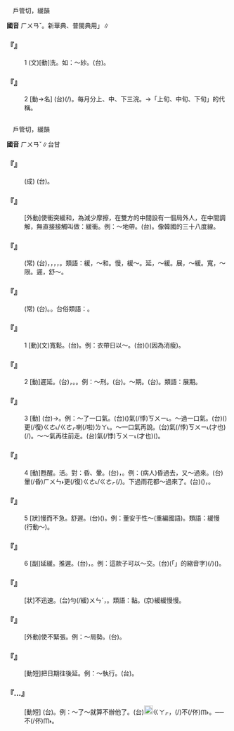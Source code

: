 
=={{ruby|浣|ㄏㄨㄢˇ}}==

　戶管切，緩韻

'''國音''' <rt>ㄏㄨㄢˇ</rt>。新華典、普閩典用{{ruby|「|ㄏㄨㄢˋ}}」∥

    

==='''『{{ruby|浣|ㄏㄨㄢˇ}}』'''===
:1  (文)[動]洗。如：～紗。(台){{ruby|洗|ㄙㄨㆤˋ/ㄙㆤˋ}}{{ruby|紗|ㄙㆤ}}。
    

==='''『{{ruby|浣|ㄏㄨㄢˇ}}』'''===
:2  [動→名] (台){{ruby|古|ㄍㆦˋ}}{{ruby|早|ㄗㄚˋ}}{{ruby|時|ㄒㄧˊ}}{{ruby|官|ㄍㄨㄢ}}{{ruby|吏|ㄌㄧ˫}}{{ruby|每|ㄇㄨㄧˋ/ㄇㄨㄞˋ}}{{ruby|十|ㄗㄚㆴ ͘}}{{ruby|天|ㄊㄧㄢ}}(/{{ruby|日|ㄌㄧㆵ ͘/ㆢㄧㆵ ͘}}){{ruby|休|ㄏㄧㄨ}}{{ruby|息|ㄒㄧㆤㆶ}}{{ruby|沐|ㆠㆦㆶ}}{{ruby|浴|ㄧㆦㆶ ͘}}{{ruby|一|ㄐㄧㆵ ͘}}{{ruby|次|ㄘㄨ˪}}。每月分上、中、下三浣。→「上旬、中旬、下旬」的代稱。
    

=={{ruby|緩|ㄏㄨㄢˇ}}==

　戶管切，緩韻

'''國音''' <rt>ㄏㄨㄢˇ</rt>∥台甘

    

==='''『{{ruby|緩|ㄏㄨㄢˇ}}{{ruby|兵|ㄅㄧㄥ}}{{ruby|之|ㄓ}}{{ruby|計|ㄐㄧˋ}}』'''===
: (成) (台){{ruby|設|ㄒㄧㄚㆵ}}{{ruby|法|ㄏㄨㄚㆵ}}{{ruby|使|ㄙㄨˋ}}{{ruby|敵|ㄉㄧㆤㆶ}}{{ruby|人|ㆢㄧㄣˊ/ㄌㄧㄣˊ}}{{ruby|暫|ㄗㆰ˫/ㄐㄧㆰ˫}}{{ruby|且|ㄑㄧㄚˋ}}{{ruby|延|ㄧㄢˊ}}{{ruby|緩|ㄨㄢ˫}}{{ruby|進|ㄐㄧㄣ˪}}{{ruby|攻|ㄍㆲ}}{{ruby|丌|ㆤ}}{{ruby|計|ㄍㄨㆤ˪/ㄍㆤ˪}}{{ruby|策|ㄑㄧㆤㆶ}}。
    

==='''『{{ruby|緩|ㄏㄨㄢˇ}}{{ruby|衝|ㄔㄨㄥ}}』'''===
: [外動]使衝突緩和，為減少摩擦，在雙方的中間設有一個局外人，在中間調解，無直接接觸叫做：緩衝。例：～地帶。(台){{ruby|以|ㄧˋ}}{{ruby|緩|ㄨㄢ˫}}{{ruby|衝|ㄑㄧㆲ}}{{ruby|為|ㄨㄧˊ}}{{ruby|目|ㆠㆦㆶ ͘}}{{ruby|的|ㄉㄧㆤㆶ ͘}}{{ruby|而|ㆢㄧˊ/ㄌㄧˊ}}{{ruby|設|ㄒㄧㄚㆵ}}{{ruby|定|ㄉㄧㄥ˫}}{{ruby|丌|ㆤ}}{{ruby|中|ㄉㄧㆲ}}{{ruby|立|ㄌㄧㆴ ͘}}{{ruby|地|ㄉㄨㆤ˫/ㄉㆤ˫}}{{ruby|帶|ㄉㄞ˪}}。像韓國的三十八度線。
    

==='''『{{ruby|輕|ㄑㄧㄥ}}{{ruby|重|ㄓㄨㄥˋ}}{{ruby|緩|ㄏㄨㄢˇ}}{{ruby|急|ㄐㄧˊ}}』'''===
: (常) (台){{ruby|凡|ㄏㄨㄢˊ}}{{ruby|事|ㄙㄨ˫}}{{ruby|有|ㄨ˫}}{{ruby|要|ㄧㄠ˪}}{{ruby|緊|ㄍㄧㄣˋ}}{{ruby|丌|ㆤ}}，{{ruby|較|ㄎㄚㆷ}}{{ruby|無|ㆠㄜˊ}}{{ruby|要|ㄧㄠ˪}}{{ruby|緊|ㄍㄧㄣˋ}}{{ruby|丌|ㆤ}}，{{ruby|有|ㄨ˫}}{{ruby|個|ㆤˊ}}{{ruby|應|ㄧㄥ}}{{ruby|該|ㄍㄞ}}{{ruby|趕|ㄍㄨㆩˋ}}{{ruby|緊|ㄍㄧㄣˋ}}{{ruby|辦|ㄅㄢ˫}}，{{ruby|有|ㄨ˫}}{{ruby|個|ㆤˊ}}{{ruby|可|ㄎㄜˋ}}{{ruby|以|ㄧˋ}}{{ruby|且|ㄑㄧㆩˋ}}{{ruby|慢|ㆠㄢ˫}}{{ruby|辦|ㄅㄢ˫}}{{ruby|丌|ㆤ}}，{{ruby|著|ㄉㄧㄜㆷ ͘}}{{ruby|愛|ㄞ˪}}{{ruby|有|ㄨ˫}}{{ruby|一|ㄐㄧㆵ ͘}}{{ruby|個|ㆤˊ}}{{ruby|區|ㄎㄨ}}{{ruby|別|ㄅㄧㄚㆵ}}。類語：緩，～和。慢，緩～。延，～緩。展，～緩。寬，～限。遲，舒～。
    

==='''『{{ruby|緩|ㄏㄨㄢˇ}}{{ruby|不|ㄅㄨˊ}}{{ruby|濟|ㄐㄧˋ}}{{ruby|急|ㄐㄧˊ}}』'''===
: (常) (台){{ruby|<mark>&#xffa45;</mark>|ㆠㆤ˫/ㆠㄨㆤ˫}}{{ruby|用|ㄧㄥ˫/ㄧㆲ˫}}{{ruby|得|ㄉㄧㆵ}}{{ruby|寬|ㄎㄨㆩ}}{{ruby|寬|ㄎㄨㆩ}}{{ruby|仔|ㄚ}}{{ruby|是|ㄒㄧ˫}}。{{ruby|應|ㄧㄥ}}{{ruby|該|ㄍㄞ}}{{ruby|急|ㄍㄧㆴ}}{{ruby|丌|ㆤ}}{{ruby|時|ㄒㄧˊ}}{{ruby|著|ㄉㄧㄜㆷ ͘}}{{ruby|趕|ㄍㄨㆩˋ}}{{ruby|緊|ㄍㄧㄣˋ}}。台俗類語：{{ruby|慢|ㆠㄢˊ}}{{ruby|鈍|ㄉㄨㄣ˫}}{{ruby|搶|ㄑㄧㆧˋ/ㄑㄧㆫˋ}}{{ruby|無|ㆠㄜˊ}}{{ruby|份|ㄏㄨㄣ˫}}。
    

==='''『{{ruby|緩|ㄏㄨㄢˇ}}』'''===
:1  [動](文)寬鬆。(台){{ruby|冗|ㄌㄧㄥ˫}}{{ruby|去|ㄎㄧ˪}}。例：衣帶日以～。(台){{ruby|衫|ㄙㆩ}}{{ruby|帶|ㄉㄨㄚ˪}}{{ruby|日|ㆢㄧㆵ ͘/ㄌㄧㆵ ͘}}{{ruby|日|ㆢㄧㆵ ͘/ㄌㄧㆵ ͘}}({{ruby|一|ㄧㆵ}}{{ruby|直|ㄉㄧㆵ ͘}}){{ruby|冗|ㄌㄧㄥ˫}}{{ruby|去|ㄎㄧ˪}}(因為消瘦)。
    

==='''『{{ruby|緩|ㄏㄨㄢˇ}}』'''===
:2  [動]遲延。(台){{ruby|延|ㄧㄢˊ}}{{ruby|後|ㄠ˫}}，{{ruby|拖|ㄊㄨㄚ}}{{ruby|久|ㄍㄨˋ}}。{{ruby|延|ㄧㄢˊ}}{{ruby|延|ㄑㄧㄢˊ}}。例：～刑。(台){{ruby|延|ㄧㄢˊ}}{{ruby|期|ㄍㄧˊ}}{{ruby|執|ㄐㄧㆴ}}{{ruby|行|ㄏㄧㄥˊ}}{{ruby|刑|ㄏㄧㄥˊ}}{{ruby|罰|ㄏㄨㄚㆵ ͘}}。～期。(台){{ruby|延|ㄧㄢˊ}}{{ruby|期|ㄍㄧˊ}}。類語：展期。
    

==='''『{{ruby|緩|ㄏㄨㄢˇ}}』'''===
:3  [動] (台){{ruby|恢|ㄏㄨㆤ}}{{ruby|復|ㄏㆦㆶ}}{{ruby|正|ㄐㄧㄥ˪}}{{ruby|常|ㄒㄧㆲˊ}}{{ruby|丌|ㆤ}}{{ruby|生|ㄒㄧㄥ}}{{ruby|理|ㄌㄧˋ}}{{ruby|狀|ㄗㆲ˫}}{{ruby|態|ㄊㄞˋ}}→{{ruby|活|ㄨㄚㆷ ͘}}{{ruby|過|ㄍㆤ˪/ㄍㄨㆤ˪}}{{ruby|來|·ㄌㄞˊ}}。例：～了一口氣。(台)({{ruby|歇|ㄏㄧㄜㆷ/ㄏㆥㆷ}}{{ruby|困|ㄎㄨㄣ˪}}){{ruby|喘|ㄘㄨㄢˋ}}{{ruby|一|ㄐㄧㆵ ͘}}{{ruby|下|ㆤ˫}}氣(/悸)<rt>ㄎㄨㄧ˪</rt>。～過一口氣。(台)({{ruby|本|ㄅㄨㄣˋ}}{{ruby|來|ㄌㄞˊ}}{{ruby|斷|ㄉㆭ˫}}{{ruby|氣|ㄎㄨㄧ˪}}{{ruby|去|ㄎㄧ˪}}){{ruby|又|ㄧㄨ˫}}更(/復)<rt>ㄍㄜ˪/ㄍㄜㆷ</rt>{{ruby|會|ㄨㆤ˫/ㆤ˫}}{{ruby|喘|ㄘㄨㄢˋ}}{{ruby|氣|ㄎㄨㄧ˪}}喇(/啦)<rt>ㄌㄚ˪</rt>。～一口氣再說。(台){{ruby|喘|ㄘㄨㄢˋ}}氣(/悸)<rt>ㄎㄨㄧ˪</rt>{{ruby|一|ㄐㄧㆵ ͘}}{{ruby|下|·ㆤ˫}}{{ruby|則|ㄐㄧㄚㆷ}}(才也){{ruby|更|ㄍㄜ˪}}{{ruby|來|ㄌㄞˊ}}(/{{ruby|講|ㄍㆲˋ}})。～～氣再往前走。(台){{ruby|喘|ㄘㄨㄢˋ}}{{ruby|一|ㄐㄧㆵ ͘}}{{ruby|下|ㆤ˫}}氣(/悸)<rt>ㄎㄨㄧ˪</rt>{{ruby|則|ㄐㄧㄚㆷ}}(才也){{ruby|更|ㄍㄜ˪}}{{ruby|繼|ㄍㆤ˪}}{{ruby|續|ㄒㄧㆦㆶ ͘}}{{ruby|行|ㄍㄧㆩˊ}}({{ruby|路|ㄌㆦ˫}})。
    

==='''『{{ruby|緩|ㄏㄨㄢˇ}}』'''===
:4  [動]甦醒。活。對：昏、暈。(台){{ruby|醒|ㄘㆥˋ/ㄑㆪˋ}}，{{ruby|活|ㄨㄚㆷ ͘}}。例：(病人)昏過去，又～過來。(台)暈(/昏)<rt>ㄏㄨㄣ˫</rt>{{ruby|去|ㄎㄧ˪}}更(/復)<rt>ㄍㄜ˪/ㄍㄜㆷ</rt>{{ruby|精|ㄐㄧㄥ}}{{ruby|神|ㄒㄧㄣˊ}}(/{{ruby|醒|ㄘㆥˋ/ㄑㆪˋ}}){{ruby|起|·ㄎㄧˋ}}{{ruby|來|·ㄌㄞˊ}}。下過雨花都～過來了。(台)({{ruby|本|ㄅㄨㄣˋ}}{{ruby|來|ㄌㄞˊ}}{{ruby|蔫|ㄌㄧㄢ}}{{ruby|蔫|ㄌㄧㄢ}}{{ruby|丌|ㆤ}}{{ruby|花|ㄏㄨㆤ}}){{ruby|落|ㄌㄜㆷ ͘}}{{ruby|一|ㄐㄧㆵ ͘}}{{ruby|陣|ㄗㄨㄣ˫}}{{ruby|雨|ㄏㆦ˫}}，{{ruby|花|ㄏㄨㆤ}}{{ruby|攏|ㄌㆲˋ}}{{ruby|更|ㄍㄜ˪}}{{ruby|活|ㄨㄚㆷ ͘}}{{ruby|起|·ㄎㄧˋ}}{{ruby|來|·ㄌㄞˊ}}。
    

==='''『{{ruby|緩|ㄏㄨㄢˇ}}』'''===
:5  [狀]慢而不急。舒遲。(台){{ruby|慢|ㆠㄢˊ}}({{ruby|鈍|ㄉㄨㄣ˫}})。例：董安于性～(重編國語)。類語：緩慢(行動～)。
    

==='''『{{ruby|緩|ㄏㄨㄢˇ}}』'''===
:6  [副]延緩。推遲。(台){{ruby|延|ㄧㄢˊ}}{{ruby|緩|ㄨㄢ˫}}，{{ruby|慢|ㆠㄢ˫}}{{ruby|且|ㄑㄧㄚˋ}}。例：這款子可以～交。(台){{ruby|<mark>&#xffb50;</mark>|ㄐㄧㆵ}}(「{{ruby|此|ㄐㄧˋ}}{{ruby|一|ㄐㄧㆵ ͘}}」的縮音字)(/{{ruby|此|ㄐㄧㆵ}}){{ruby|筆|ㄅㄧㆵ}}{{ruby|款|ㄎㄨㄢˋ}}{{ruby|會|ㄨㆤ˫/ㆤ˫}}{{ruby|用|ㄧㄥ˫/ㄧㆲ˫}}{{ruby|得|ㄉㄧㆵ}}{{ruby|較|ㄎㄚㆷ}}{{ruby|慢|ㆠㄢ˫}}{{ruby|則|ㄐㄧㄚㆷ}}{{ruby|交|ㄍㄠ}}({{ruby|出|ㄘㄨㆵ}}{{ruby|去|·ㄎㄧ˪}})。
    

==='''『{{ruby|緩|ㄏㄨㄢˇ}}{{ruby|慢|ㄇㄢˋ}}』'''===
: [狀]不迅速。(台)勻(/緩)<rt>ㄨㄣˊ</rt>{{ruby|仔|ㄚ}}{{ruby|是|ㄒㄧ˫}}，{{ruby|勻|ㄨㄣˊ}}{{ruby|勻|ㄨㄣˊ}}{{ruby|仔|ㄚ}}。類語：黏{{ruby|糊|·ㄏㄨ}}。(京)緩緩慢慢。
    

==='''『{{ruby|緩|ㄏㄨㄢˇ}}{{ruby|和|ㄏㄜˊ}}』'''===
: [外動]使不緊張。例：～局勢。(台){{ruby|使|ㄙㄨˋ}}{{ruby|局|ㄍㄧㆦㆶ ͘}}{{ruby|勢|ㄙㆤ˪}}{{ruby|趨|ㄘㄨ}}{{ruby|於|ㄧ}}{{ruby|溫|ㄨㄣ}}{{ruby|和|ㄏㄜˊ}}{{ruby|輕|ㄎㄧㄣ}}{{ruby|鬆|ㄙㄤ}}。
    

==='''『{{ruby|緩|ㄏㄨㄢˇ}}{{ruby|期|ㄑㄧˊ}}』'''===
: [動短]把日期往後延。例：～執行。(台){{ruby|延|ㄧㄢˊ}}{{ruby|期|ㄍㄧˊ}}{{ruby|執|ㄐㄧㆴ}}{{ruby|行|ㄏㄧㄥˊ}}。
    

==='''『{{ruby|緩|ㄏㄨㄢˇ}}…{{ruby|刑|ㄒㄧㄥˊ}}』'''===
: [動短] (台){{ruby|寬|ㄎㄨㄢ}}{{ruby|緩|ㄨㄢ˫}}{{ruby|執|ㄐㄧㆴ}}{{ruby|行|ㄏㄧㄥˊ}}{{ruby|刑|ㄏㄧㄥˊ}}{{ruby|罰|ㄏㄨㄚㆵ ͘}}。例：～了～就算不辦他了。(台){{ruby|若|ㄋㄚ˫}}[[File:fa42.png|20px]]<rt>ㄍㄚㆷ</rt>{{ruby|是|ㄒㄧ˫}}{{ruby|緩|ㄨㄢ˫}}{{ruby|刑|ㄏㄧㄥˊ}}，{{ruby|算|ㄙㆭ˪}}{{ruby|是|ㄒㄧ˫}}(/{{ruby|著|ㄉㄧㄜㆷ ͘}}{{ruby|是|ㄒㄧ˫}}){{ruby|講|ㄍㆲˋ}}{{ruby|→|ㄍㆲ}}不(/伓)<rt>ㆬ˫</rt>{{ruby|辦|ㄅㄢ˫}}{{ruby|伊|·ㄧ}}。──不(/伓)<rt>ㆬ˫</rt>{{ruby|辦|ㄅㄢ˫}}{{ruby|伊|ㄧ}}{{ruby|丌|ㆤ}}{{ruby|罪|ㄗㄨㆤ˫}}。
    

